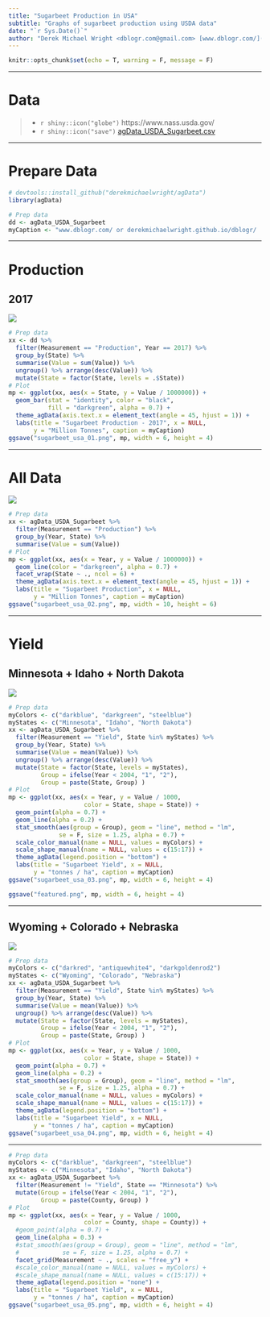 ```yaml
---
title: "Sugarbeet Production in USA"
subtitle: "Graphs of sugarbeet production using USDA data"
date: "`r Sys.Date()`"
author: "Derek Michael Wright <dblogr.com@gmail.com> [www.dblogr.com/](https://dblogr.com/)"
---
```


```r
knitr::opts_chunk$set(echo = T, warning = F, message = F)
```

---

# Data

> - `r shiny::icon("globe")` https://www.nass.usda.gov/
> - `r shiny::icon("save")` [agData_USDA_Sugarbeet.csv](https://github.com/derekmichaelwright/agData/raw/master/Data/agData_USDA_Sugarbeet.csv)

---

# Prepare Data

```r
# devtools::install_github("derekmichaelwright/agData")
library(agData)
```

```r
# Prep data
dd <- agData_USDA_Sugarbeet
myCaption <- "www.dblogr.com/ or derekmichaelwright.github.io/dblogr/ | Data: USDA"
```

---

# Production 

## 2017

![](sugarbeet_usa_01.png)

```r
# Prep data
xx <- dd %>% 
  filter(Measurement == "Production", Year == 2017) %>% 
  group_by(State) %>%
  summarise(Value = sum(Value)) %>%
  ungroup() %>% arrange(desc(Value)) %>%
  mutate(State = factor(State, levels = .$State))
# Plot
mp <- ggplot(xx, aes(x = State, y = Value / 1000000)) + 
  geom_bar(stat = "identity", color = "black", 
           fill = "darkgreen", alpha = 0.7) + 
  theme_agData(axis.text.x = element_text(angle = 45, hjust = 1)) +
  labs(title = "Sugarbeet Production - 2017", x = NULL,
       y = "Million Tonnes", caption = myCaption)
ggsave("sugarbeet_usa_01.png", mp, width = 6, height = 4)
```

---

# All Data

![](sugarbeet_usa_02.png)

```r
# Prep data
xx <- agData_USDA_Sugarbeet %>% 
  filter(Measurement == "Production") %>% 
  group_by(Year, State) %>%
  summarise(Value = sum(Value))
# Plot
mp <- ggplot(xx, aes(x = Year, y = Value / 1000000)) + 
  geom_line(color = "darkgreen", alpha = 0.7) + 
  facet_wrap(State ~ ., ncol = 6) +
  theme_agData(axis.text.x = element_text(angle = 45, hjust = 1)) +
  labs(title = "Sugarbeet Production", x = NULL,
       y = "Million Tonnes", caption = myCaption)
ggsave("sugarbeet_usa_02.png", mp, width = 10, height = 6)
```

---

# Yield {.tabset .tabset-pills}

## Minnesota + Idaho + North Dakota

![](sugarbeet_usa_03.png)

```r
# Prep data
myColors <- c("darkblue", "darkgreen", "steelblue")
myStates <- c("Minnesota", "Idaho", "North Dakota")
xx <- agData_USDA_Sugarbeet %>% 
  filter(Measurement == "Yield", State %in% myStates) %>% 
  group_by(Year, State) %>%
  summarise(Value = mean(Value)) %>%
  ungroup() %>% arrange(desc(Value)) %>%
  mutate(State = factor(State, levels = myStates),
         Group = ifelse(Year < 2004, "1", "2"),
         Group = paste(State, Group) )
# Plot
mp <- ggplot(xx, aes(x = Year, y = Value / 1000, 
                     color = State, shape = State)) + 
  geom_point(alpha = 0.7) +
  geom_line(alpha = 0.2) +
  stat_smooth(aes(group = Group), geom = "line", method = "lm", 
              se = F, size = 1.25, alpha = 0.7) +
  scale_color_manual(name = NULL, values = myColors) +
  scale_shape_manual(name = NULL, values = c(15:17)) +
  theme_agData(legend.position = "bottom") +
  labs(title = "Sugarbeet Yield", x = NULL,
       y = "tonnes / ha", caption = myCaption)
ggsave("sugarbeet_usa_03.png", mp, width = 6, height = 4)
```

```r
ggsave("featured.png", mp, width = 6, height = 4)
```

---

## Wyoming + Colorado + Nebraska

![](sugarbeet_usa_04.png)

```r
# Prep data
myColors <- c("darkred", "antiquewhite4", "darkgoldenrod2")
myStates <- c("Wyoming", "Colorado", "Nebraska")
xx <- agData_USDA_Sugarbeet %>% 
  filter(Measurement == "Yield", State %in% myStates) %>% 
  group_by(Year, State) %>%
  summarise(Value = mean(Value)) %>%
  ungroup() %>% arrange(desc(Value)) %>%
  mutate(State = factor(State, levels = myStates),
         Group = ifelse(Year < 2004, "1", "2"),
         Group = paste(State, Group) )
# Plot
mp <- ggplot(xx, aes(x = Year, y = Value / 1000, 
                     color = State, shape = State)) + 
  geom_point(alpha = 0.7) +
  geom_line(alpha = 0.2) +
  stat_smooth(aes(group = Group), geom = "line", method = "lm", 
              se = F, size = 1.25, alpha = 0.7) +
  scale_color_manual(name = NULL, values = myColors) +
  scale_shape_manual(name = NULL, values = c(15:17)) +
  theme_agData(legend.position = "bottom") +
  labs(title = "Sugarbeet Yield", x = NULL,
       y = "tonnes / ha", caption = myCaption)
ggsave("sugarbeet_usa_04.png", mp, width = 6, height = 4)
```

---

```r
# Prep data
myColors <- c("darkblue", "darkgreen", "steelblue")
myStates <- c("Minnesota", "Idaho", "North Dakota")
xx <- agData_USDA_Sugarbeet %>% 
  filter(Measurement != "Yield", State == "Minnesota") %>% 
  mutate(Group = ifelse(Year < 2004, "1", "2"),
         Group = paste(County, Group) )
# Plot
mp <- ggplot(xx, aes(x = Year, y = Value / 1000, 
                     color = County, shape = County)) + 
  #geom_point(alpha = 0.7) +
  geom_line(alpha = 0.3) +
  #stat_smooth(aes(group = Group), geom = "line", method = "lm", 
  #            se = F, size = 1.25, alpha = 0.7) +
  facet_grid(Measurement ~ ., scales = "free_y") +
  #scale_color_manual(name = NULL, values = myColors) +
  #scale_shape_manual(name = NULL, values = c(15:17)) +
  theme_agData(legend.position = "none") +
  labs(title = "Sugarbeet Yield", x = NULL,
       y = "tonnes / ha", caption = myCaption)
ggsave("sugarbeet_usa_05.png", mp, width = 6, height = 4)
```
